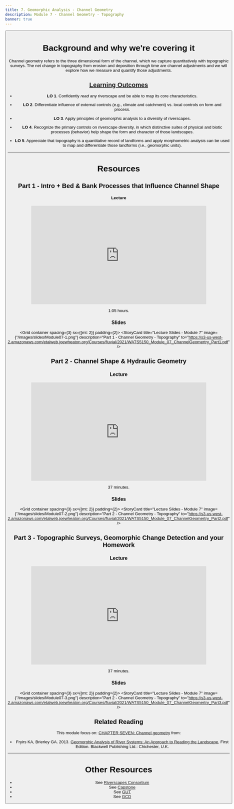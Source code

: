 ```yaml
---
title: 7. Geomorphic Analysis - Channel Geometry
description: Module 7 - Channel Geometry - Topography
banner: true
---
```

<Button to="/Assignments/module-07_GCD" title="See Corresponding Assignment" fullWidth color="secondary" iconName="AssignmentTurnedIn" />

# Background and why we're covering it

Channel geometry refers to the three dimensional form of the channel, which we capture quantitatively with topographic surveys. The net change in topography from erosion and deposition through time are channel adjustments and we will explore how we measure and quantify those adjustments.

## [Learning Outcomes](/syllabus/#course-objectives)

- **LO 1**. Confidently *read* any riverscape and be able to map its core characteristics.

- **LO 2**. Differentiate influence of external controls (e.g., climate and catchment) vs. local controls on form and process. 

- **LO 3**. Apply principles of geomorphic analysis to a diversity of riverscapes.

- **LO 4**. Recognize the primary controls on riverscape diversity, in which distinctive suites of physical and biotic processes (behavior) help shape the form and character of those landscapes. 

- **LO 5**. Appreciate that topography is a quantitative record of landforms and apply morphometric analysis can be used to map and differentiate those landforms (i.e., geomorphic units).

   

------

# Resources

## Part 1 -  Intro + Bed & Bank Processes that Influence Channel Shape
#### Lecture
<iframe width="560" height="315" src="https://www.youtube.com/embed/videoseries?list=PL0ZiZg4rilzLiYfUYTGS71wO9kXPrfLgl" frameborder="0" allow="autoplay; encrypted-media" allowfullscreen></iframe>

<Icon iconName="AccessTime" /> 1:05 hours.

### Slides

<Grid container spacing={3} sx={{mt: 2}} padding={2}>
      <StoryCard 
        title="Lecture Slides - Module 7"
        image={"/images/slides/Module07-1.png"}
        description="Part 1 - Channel Geometry - Topography"
        to="https://s3-us-west-2.amazonaws.com/etalweb.joewheaton.org/Courses/fluvial/2021/WATS5150_Module_07_ChannelGeomertry_Part1.pdf" />
</Grid> 


## Part 2 - Channel Shape & Hydraulic Geometry
### Lecture
<iframe width="560" height="315" src="https://www.youtube.com/embed/videoseries?list=PL0ZiZg4rilzKIfCyGnxhnHBypu34GYDQy" frameborder="0" allow="autoplay; encrypted-media" allowfullscreen></iframe>

<Icon iconName="AccessTime" /> 37 minutes.

### Slides

<Grid container spacing={3} sx={{mt: 2}} padding={2}>
      <StoryCard 
        title="Lecture Slides - Module 7"
        image={"/images/slides/Module07-2.png"}
        description="Part 2 - Channel Geometry - Topography"
        to="https://s3-us-west-2.amazonaws.com/etalweb.joewheaton.org/Courses/fluvial/2021/WATS5150_Module_07_ChannelGeomertry_Part2.pdf" />
</Grid> 


## Part 3 - Topographic Surveys, Geomorphic Change Detection and your Homework
### Lecture
<iframe width="560" height="315" src="https://www.youtube.com/embed/videoseries?list=PL0ZiZg4rilzKLa9vIr0mGI1CwxoCXpi8S" frameborder="0" allow="autoplay; encrypted-media" allowfullscreen></iframe>

<Icon iconName="AccessTime" /> 37 minutes.

### Slides

<Grid container spacing={3} sx={{mt: 2}} padding={2}>
      <StoryCard 
        title="Lecture Slides - Module 7"
        image={"/images/slides/Module07-3.png"}
        description="Part 2 - Channel Geometry - Topography"
        to="https://s3-us-west-2.amazonaws.com/etalweb.joewheaton.org/Courses/fluvial/2021/WATS5150_Module_07_ChannelGeomertry_Part3.pdf" />
</Grid> 


## Related Reading

This module focus on: [CHAPTER SEVEN: Channel geometry](https://ebookcentral-proquest-com.dist.lib.usu.edu/lib/usu/reader.action?docID=1032536&ppg=132) from:
- Fryirs KA, Brierley GA. 2013. [Geomorphic Analysis of River Systems: An Approach to Reading the Landscape](https://www.wiley.com/en-au/Geomorphic+Analysis+of+River+Systems%3A+An+Approach+to+Reading+the+Landscape-p-9781405192743), First Edition.  Blackwell Publishing Ltd.: Chichester, U.K.


-----
# Other Resources

- See [Riverscapes Consortium](http://riverscapes.net)
- See [Capstone](http://capstone.restoration.usu.edu)
- See [GUT](http://gut.riverscapes.xyz)
- See [GCD](http://gcd.riverscapes.xyz)
